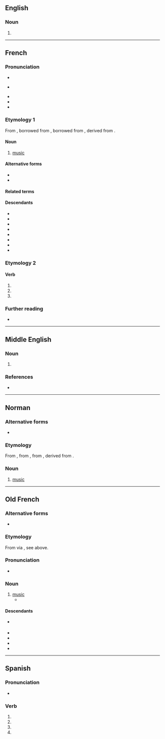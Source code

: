 {{also|musiqué|mûsique}}
==English==

===Noun===
{{en-noun|-|s}}

# {{obsolete form of|en|music}}

----

==French==

===Pronunciation===
* {{fr-IPA}}
* {{a|Quebec}} {{IPA|fr|/my.zɪk/|/mʏ.zɪk/}}
* {{homophones|fr|musiques|musiquent}}
* {{audio|fr|Fr-musique.ogg|Audio (France)}}
* {{rhymes|fr|ik}}

===Etymology 1===
From {{inh|fr|fro|musique}}, borrowed from {{der|fr|la|mūsica}}, borrowed from {{der|fr|grc|μουσική|t=art of the Muses}}, derived from {{m|grc|Μοῦσα|t=Muse}}.

====Noun====
{{fr-noun|f|~}}

# [[music]]

====Alternative forms====
* {{alter|fr|zicmu|zikmu||verlan}}
* {{alter|fr|zik||clipping}}

====Related terms====
{{col2|fr
|musicale
|musicien
}}

====Descendants====
* {{desc|gcf|mizik}}
* {{desc|ht|mizik}}
* {{desc|gcr|lanmizik|der=1}}
* {{desc|crs|lanmizik|der=1}}
* {{desctree|nl|muziek|bor=1}}
* {{desc|lb|Musek|bor=1}}
* {{desctree|fa|موزیک|tr=muzik|bor=1}}
* {{desc|tr|müzik|bor=1}}

===Etymology 2===
{{nonlemma}}

====Verb====
{{head|fr|verb form}}

# {{inflection of|fr|musiquer||1//3|s|pres|indc}}
# {{inflection of|fr|musiquer||1//3|s|pres|subj}}
# {{inflection of|fr|musiquer||2|s|impr}}

===Further reading===
* {{R:TLFi}}

----

==Middle English==

===Noun===
{{enm-noun}}

# {{alt form|enm|musike}}

===References===
* {{R:MED Online|entry= mūsik(e (n.)  |id=MED28966 |accessdate=2018-04-01}}

----

==Norman==
{{wikipedia|Mûsique|lang=nrf}}

===Alternative forms===
* {{alter|nrf|mûsique||Jersey}}

===Etymology===
From {{inh|nrf|fro|musique}}, from {{inh|nrf|la|musica}}, from {{der|nrf|grc|μουσική|t=art of the Muses}}, derived from {{m|grc|Μοῦσα|t=Muse}}.

===Noun===
{{nrf-noun|f}}

# {{lb|nrf|France}} [[music]]

{{topics|nrf|Music}}

----

==Old French==

===Alternative forms===
* {{alter|fro|musike}}

===Etymology===
From {{der|fro|grc|-}} via {{inh|fro|la|-}}, see above.

===Pronunciation===
*  {{IPA|fro|/myˈzikə/}}

===Noun===
{{fro-noun|f}}

# [[music]]
#* {{quote-book|fro|year=circa 1170|author=[[w:Chrétien de Troyes|Chrétien de Troyes]]|title=''[[s:fr:Érec et Énide|Érec et Énide]]''|passage=La tierce oevre fu de '''musique'''|translation=The third work was of music}}

====Descendants====
* {{desc|fr|musique}} {{see desc}}
* {{desc|nrf|musique|alts=1}}
* {{desc|pcd|musique}}
* {{desc|wa|muzike}}
* {{desctree|enm|musike|bor=1}}

----

==Spanish==

===Pronunciation===
* {{es-IPA}}

===Verb===
{{head|es|verb form}}

# {{es-verb form of|musicar|ending=-ar|mood=subjunctive|tense=present|number=s|person=1}}
# {{es-verb form of|musicar|ending=-ar|mood=subjunctive|tense=present|number=s|person=2|formal=y}}
# {{es-verb form of|musicar|ending=-ar|mood=subjunctive|tense=present|number=s|person=3}}
# {{es-verb form of|musicar|ending=-ar|mood=imperative|number=s|person=2|formal=y|sense=affirmative}}